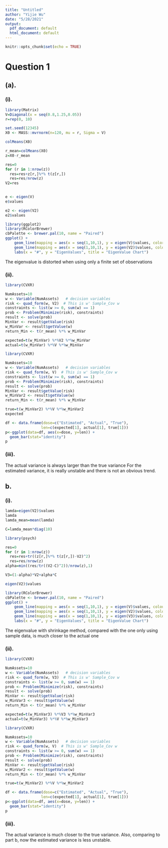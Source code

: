 ```yaml
---
title: "Untitled"
author: "Yijie Wu"
date: "5/28/2021"
output:
  pdf_document: default
  html_document: default
---
```


```r
knitr::opts_chunk$set(echo = TRUE)
```
# Question 1

## (a).

### (i).
```r
library(Matrix)
V=Diagonal(x = seq(0.8,1.25,0.05))
r=rep(0, 10)
```



```r
set.seed(12345)
X0 <- MASS::mvrnorm(n=120, mu = r, Sigma = V)
```


```r
colMeans(X0)
```


```r
r_mean=colMeans(X0)
z=X0-r_mean
```

```r
res=0
for (r in 1:nrow(z))
  res=res+z[r,]%*% t(z[r,])
  res=res/nrow(z)
V2=res
      
```




```r
e <- eigen(V)
e$values
```

```r
e2 <- eigen(V2)
e2$values
```

```r
library(ggplot2)
library(RColorBrewer)
cbPalette <- brewer.pal(10, name = "Paired")
ggplot() +
    geom_line(mapping = aes(x = seq(1,10,1), y = eigen(V)$values, color = "True Covariance Matrix")) +
    geom_line(mapping = aes(x = seq(1,10,1), y = eigen(V2)$values, color = "Estimated Covariance Matrix")) +
    labs(x = "#", y = "EigenValues", title = "EigenValue Chart")
```

The eigenvalue is distorted when using only a finite set of observations




### (ii).
```r
library(CVXR)

NumAssets=10
w <- Variable(NumAssets)   # decision variables
risk <- quad_form(w, V2)  # This is w' Sample_Cov w
constraints <- list(w >= 0, sum(w) == 1)    
prob <- Problem(Minimize(risk), constraints)
result <- solve(prob)
MinVar <- result$getValue(risk)
w_MinVar <- result$getValue(w)
return_Min <- t(r_mean) %*% w_MinVar
```

```r
expected=t(w_MinVar) %*%V2 %*%w_MinVar
actual=t(w_MinVar) %*%V %*%w_MinVar
```


```r
library(CVXR)

NumAssets=10
w <- Variable(NumAssets)   # decision variables
risk <- quad_form(w, V)  # This is w' Sample_Cov w
constraints <- list(w >= 0, sum(w) == 1)    
prob <- Problem(Minimize(risk), constraints)
result <- solve(prob)
MinVar <- result$getValue(risk)
w_MinVar2 <- result$getValue(w)
return_Min <- t(r_mean) %*% w_MinVar
```

```r
true=t(w_MinVar2) %*%V %*%w_MinVar2
expected
```

```r
df <- data.frame(dose=c("Estimated", "Actual", "True"),
                len=c(expected[1], actual[1], true[1]))
p<-ggplot(data=df, aes(x=dose, y=len)) +
  geom_bar(stat="identity")
p
```

### (iii).
The actual variance is always larger than the true variance For the estimated variance, it is really unstable and there is not an obvious trend.

## b.

### (i).
```r
lamda=eigen(V2)$values
lamda
lamda_mean=mean(lamda)
```

```r
C=lamda_mean*diag(10)
```

```r
library(psych)
```


```r
res=0
for (r in 1:nrow(z))
  res=res+tr((z[r,]%*% t(z[r,])-V2)^2)
  res=res/nrow(z)
alpha=min((res/tr((V2-C)^2))/nrow(z),1)
```

```r
V3=(1-alpha)*V2+alpha*C
```

```r
eigen(V2)$values
```


```r
library(RColorBrewer)
cbPalette <- brewer.pal(10, name = "Paired")
ggplot() +
    geom_line(mapping = aes(x = seq(1,10,1), y = eigen(V)$values, colour = "True Covariance Matrix")) +
    geom_line(mapping = aes(x = seq(1,10,1), y = eigen(V2)$values, colour = "Estimated Covariance Matrix")) +
    geom_line(mapping = aes(x = seq(1,10,1), y = eigen(V3)$values, colour = "Shrunk Covariance Matrix")) +
    labs(x = "#", y = "EigenValues", title = "EigenValue Chart")
```

The eigenvalue with shrinkage method, compared with the one only using sample data, is much closer to the actual one

### (ii).
```r
library(CVXR)

NumAssets=10
w <- Variable(NumAssets)   # decision variables
risk <- quad_form(w, V3)  # This is w' Sample_Cov w
constraints <- list(w >= 0, sum(w) == 1)    
prob <- Problem(Minimize(risk), constraints)
result <- solve(prob)
MinVar <- result$getValue(risk)
w_MinVar3 <- result$getValue(w)
return_Min <- t(r_mean) %*% w_MinVar
```

```r
expected=t(w_MinVar3) %*%V3 %*%w_MinVar3
actual=t(w_MinVar3) %*%V %*%w_MinVar3
```

```r
library(CVXR)

NumAssets=10
w <- Variable(NumAssets)   # decision variables
risk <- quad_form(w, V)  # This is w' Sample_Cov w
constraints <- list(w >= 0, sum(w) == 1)    
prob <- Problem(Minimize(risk), constraints)
result <- solve(prob)
MinVar <- result$getValue(risk)
w_MinVar2 <- result$getValue(w)
return_Min <- t(r_mean) %*% w_MinVar
```

```r
true=t(w_MinVar2) %*%V %*%w_MinVar2
```

```r
df <- data.frame(dose=c("Estimated", "Actual", "True"),
                len=c(expected[1], actual[1], true[1]))
p<-ggplot(data=df, aes(x=dose, y=len)) +
  geom_bar(stat="identity")
p
```

### (iii).
The actual variance is much closer to the true variance. Also, comparing to part b, now the estimated variance is less unstable.